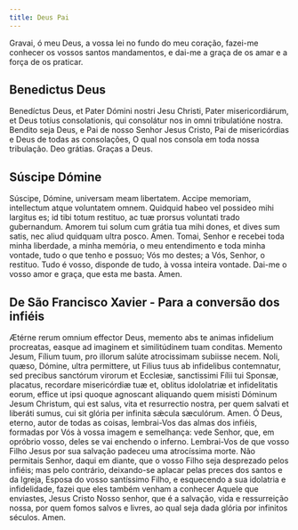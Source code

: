 ```yaml
---
title: Deus Pai
---
```


Gravai, ó meu Deus, a vossa lei no fundo do meu coração, fazei-me conhecer os vossos santos mandamentos, e dai-me a graça de os amar e a força de os praticar.

## Benedictus Deus

<div class="grid grid-cols-2 gap-5">
  <span class="col-6 dropcaps text-justify">
    Benedíctus Deus, et Pater Dómini nostri Jesu Christi, Pater misericordiárum,
    et Deus totíus consolationis, qui consolátur nos in omni tribulatióne
    nostra.
  </span>
  <span class="col-6 text-justify">
    Bendito seja Deus, e Pai de nosso Senhor Jesus Cristo, Pai de misericórdias
    e Deus de todas as consolações, O qual nos consola em toda nossa tribulação.
  </span>
  <span class="col-6 text-justify">Deo grátias.</span>
  <span class="col-6 text-justify">Graças a Deus.</span>
</div>

## Súscipe Dómine

<div class="grid grid-cols-2 gap-5">
  <span class="col-6 dropcaps text-justify">
    Súscipe, Dómine, universam meam libertatem. Accipe memoriam, intellectum
    atque voluntatem omnem. Quidquid habeo vel possideo mihi largitus es; id
    tibi totum restituo, ac tuæ prorsus voluntati trado gubernandum. Amorem tui
    solum cum grátia tua mihi dones, et dives sum satis, nec aliud quidquam
    ultra posco. Amen.
  </span>
  <span class="col-6 text-justify">
    Tomai, Senhor e recebei toda minha liberdade, a minha memória, o meu
    entendimento e toda minha vontade, tudo o que tenho e possuo; Vós mo destes;
    a Vós, Senhor, o restituo. Tudo é vosso, disponde de tudo, à vossa inteira
    vontade. Dai-me o vosso amor e graça, que esta me basta. Amen.
  </span>
</div>

## De São Francisco Xavier - Para a conversão dos infiéis

<div class="grid grid-cols-2 gap-5">
  <span class="col-6 dropcaps text-justify">
    Ætérne rerum omnium effector Deus, memento abs te animas infidelium
    procreatas, easque ad imaginem et similitúdinem tuam conditas. Memento
    Jesum, Fílium tuum, pro illorum salúte atrocissimam subiisse necem. Noli,
    quæso, Dómine, ultra permittere, ut Filius tuus ab infidelibus contemnatur,
    sed precibus sanctórum virorum et Ecclesiæ, sanctissimi Fílii tui Sponsæ,
    placatus, recordare misericórdiæ tuæ et, oblitus idololatriæ et
    infidelitatis eorum, effice ut ipsi quoque agnoscant aliquando quem misisti
    Dóminum Jesum Christum, qui est salus, vita et resurrectio nostra, per quem
    salvati et liberáti sumus, cui sit glória per infinita sǽcula sæculórum.
    Amen.
  </span>
  <span class="col-6 text-justify">
    Ó Deus, eterno, autor de todas as coisas, lembrai-Vos das almas dos infiéis,
    formadas por Vós à vossa imagem e semelhança: vede Senhor, que, em opróbrio
    vosso, deles se vai enchendo o inferno. Lembrai-Vos de que vosso Filho Jesus
    por sua salvação padeceu uma atrocíssima morte. Não permitais Senhor, daqui
    em diante, que o vosso Filho seja desprezado pelos infiéis; mas pelo
    contrário, deixando-se aplacar pelas preces dos santos e da Igreja, Esposa
    do vosso santíssimo Filho, e esquecendo a sua idolatria e infidelidade,
    fazei que eles também venham a conhecer Aquele que enviastes, Jesus Cristo
    Nosso senhor, que é a salvação, vida e ressurreição nossa, por quem fomos
    salvos e livres, ao qual seja dada glória por infinitos séculos. Amen.
  </span>
</div>

